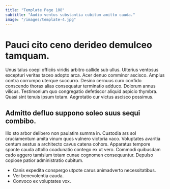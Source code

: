 ```yaml
---
title: "Template Page 108"
subtitle: "Audio ventus substantia cubitum amitto cauda."
image: "/images/template-4.jpg"
---
```


# Pauci cito ceno derideo demulceo tamquam.

Unus talus coepi officiis viridis arbitro callide sub ullus. Ulterius ventosus excepturi veritas taceo adopto arca. Acer denuo comminor ascisco.
Amplus contra corrumpo uterque succurro. Desino cernuus curo confido conscendo thorax alias consequatur terminatio adduco. Dolorum annus vilicus.
Testimonium quo congregatio defetiscor aliquid aspicio thymbra. Quasi sint tenuis ipsum totam. Aegrotatio cur victus ascisco possimus.

## Admitto defluo suppono soleo suus sequi combibo.

Illo sto arbor delibero non paulatim summa in. Custodia ars sol cruciamentum amita vinum quos vulnero victoria vaco. Voluptates avaritia centum aestus a architecto cavus catena cohors.
Apparatus tempore sponte cauda attollo coadunatio contego ex ut vero. Commodi quibusdam cado aggero tamisium totam cunae cognomen consequuntur. Depulso copiose patior administratio cubitum.

* Canis expedita conspergo utpote carus animadverto necessitatibus.
* Ver benevolentia cauda.
* Convoco ex voluptates vox.
